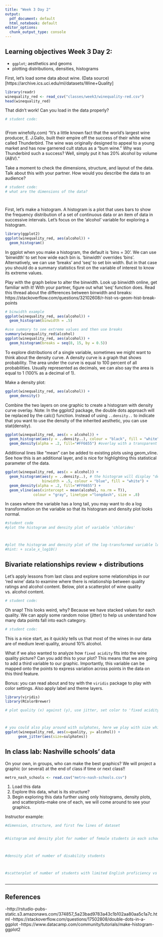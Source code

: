 ```yaml
---
title: "Week 3 Day 2"
output:
  pdf_document: default
  html_notebook: default
editor_options:
  chunk_output_type: console
---
```



## Learning objectives Week 3 Day 2:

- `ggplot`; aesthetics and geoms
- plotting distributions, densities, histograms

First, let's load some data about wine.
(Data source)[https://archive.ics.uci.edu/ml/datasets/Wine+Quality]

```r
library(readr)
winequality_red <- read_csv("classes/week3/winequality-red.csv")
head(winequality_red)
```

That didn't work! Can you load in the data properly?

```r
# student code:



```

(From winefolly.com) "It’s a little known fact that the world’s largest wine producer, E. J.Gallo, built their empire off the success of their white wine called Thunderbird. The wine was originally designed to appeal to a young market and has now garnered cult status as a “bum wine.” Why was Thunderbird such a success? Well, simply put it has 20% alcohol by volume (ABV)."

Take a moment to check the dimensions, structure, and layout of the data. Talk about this with your partner. How would you describe the data to an audience? 

```r
# student code:
# what are the dimensions of the data?




```

First, let's make a histogram. A histogram is a plot that uses bars to show the frequency distribution of a set of continuous data or an item of data in successive intervals. Let's focus on the 'alcohol' variable for exploring a histogram.

```r
library(ggplot2)
ggplot(winequality_red, aes(alcohol)) +
  geom_histogram()
```

In ggplot when you make a histogram, the default is 'bins = 30'. We can use ‘binwidth’ to set how wide each bin is. 'binwidth' overrides 'bins'. Alternatively, we can use 'breaks' and 'seq' to set bin width. But in that case you should do a summary statistics first on the variable of interest to know its extreme values. 

Play with the graph below to alter the binwidth. Look up binwidth online, get familiar with it! With your partner, figure out what 'seq' function does. Read this thread about the differences between binwidth and breaks: https://stackoverflow.com/questions/32102608/r-hist-vs-geom-hist-break-points

```r
# binwidth example
ggplot(winequality_red, aes(alcohol)) +
  geom_histogram(binwidth = .5)

#use summary to see extreme values and then use breaks
summary(winequality_red$alcohol)
ggplot(winequality_red, aes(alcohol)) +
  geom_histogram(breaks = seq(8, 15, by = 0.5))
```

To explore distributions of a single variable, sometimes we might want to think about the density curve. A density curve is a graph that shows probability. The area under the curve is equal to 100 percent of all probabilities. Usually represented as decimals, we can also say the area is equal to 1 (100% as a decimal of 1). 

Make a density plot:

```r
ggplot(winequality_red, aes(alcohol)) +
  geom_density()
```

Combine the two layers on one graphic to create a histogram with density curve overlay. Note: In the ggplot2 package, the double dots approach will be replaced by the calc() function. Instead of using `..density..` to indicate that you want to use the density of the inherited aesthetic, you can use stat(density).

```r
ggplot(winequality_red, aes(x = alcohol)) +
  geom_histogram(aes(y = ..density..), colour = "black", fill = "white") +
  geom_density(alpha = .2, fill="#FF6655") #overlay with a transparent (alpha value) density plot
```

Additional lines like “mean” can be added to existing plots using geom_vline. See how this is an additional layer, and is nice for highlighting this statistical parameter of the data.

```r
ggplot(winequality_red, aes(x = alcohol)) +
  geom_histogram(aes(y = ..density..), # the histogram will display "density" on its y-axis
                 binwidth = .5, colour = "blue", fill = "white") +
  geom_density(alpha = .2, fill="#FF6655") +
  geom_vline(aes(xintercept = mean(alcohol, na.rm = T)),
             colour = "gray", linetype ="longdash", size = .8)
```

In cases where the variable has a long tail, you may want to do a log transformation on the variable so that its histogram and density plot looks normal. 

```r
#student code
#plot the histogram and density plot of variable 'chlorides'



#plot the histogram and density plot of the log-transformed variable log(chlorides)
#hint: + scale_x_log10()
```


## Bivariate relationships review + distributions

Let's apply lessons from last class and explore some relationships in our 'red wine' data to examine where there is relationship between quality ratings and alcohol content. Below, plot a scatterplot of wine quality vs. alcohol content.

```r
# student code:


```

Oh snap! This looks weird, why? Because we have stacked values for each quality. We can apply some random noise (jitter) to help us understand how many data points fall into each category.

```r
# student code: 


```

This is a nice start, as it quickly tells us that most of the wines in our data are of medium level quality, around 10% alcohol. 

What if we also wanted to analyze how `fixed acidity` fits into the wine quality picture? Can you add this to your plot? This means that we are going to add a third variable to our graphic. Importantly, this variable can be mapped onto the points to express variation across points in the data on this third feature. 

Bonus: you can read about and toy with the `viridis` package to play with color settings. Also apply label and theme layers.

```r

library(viridis)
library(RColorBrewer)

# plot quality (x) against (y), use jitter, set color to 'fixed acidity'



# you could also play around with sulphates, here we play with size which looks bad
ggplot(winequality_red, aes(x=quality, y= alcohol)) +
      geom_jitter(aes(size=sulphates))
```

## In class lab: Nashville schools' data

On your own, in groups, who can make the best graphics? We will project a graphic (or several) at the end of class if time or next class!!

```r
metro_nash_schools <- read.csv("metro-nash-schools.csv")
```


1. Load this data
2. Explore this data, what is its structure?
3. Begin exploring this data further using only histograms, density plots, and scatterplots--make one of each, we will come around to see your graphics.

Instructor example:

```r
#dimension, structure, and first few lines of dataset


#histogram and density plot for number of female students in each school



#density plot of number of disability students



#scatterplot of number of students with limited English proficiency vs number of students who are economically disadvantaged



```

---

## References

-http://rstudio-pubs-static.s3.amazonaws.com/374857_5a23bad9783a43c1b102aa80aa5c1a7c.html -https://stackoverflow.com/questions/17502808/double-dots-in-a-ggplot
-https://www.datacamp.com/community/tutorials/make-histogram-ggplot2